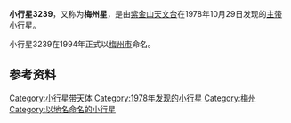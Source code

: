 {{Infobox Planet  
| name = 3239 Meizhou
| image = 
| caption = 
| discovery=yes | physical_characteristics = yes | bgcolour=#FFFFC0
| discovery_ref = 
| discoverer = [[紫金山天文台|紫金山天文台]]
| discovery_site = [[南京|南京]]
| discovered =  1978年10月29日
| mp_name = 3239
| alt_names = 1978 UJ2
| named_after = [[梅州市|梅州市]]
| mp_category=[[小行星带|主带]]
| orbit_ref = <ref>[http://ssd.jpl.nasa.gov/sbdb.cgi?sstr=3239+Meizhou JPL Small-Body Database 3239 Meizhou (1978 UJ2)]</ref>
| epoch = 2011年8月27日
| semimajor=
| perihelion=1.6997045[[天文单位|AU]]
| aphelion= 2.1838372AU
| eccentricity = 0.2216890
| period = 1178.7693425[[日|地球日]] 
| inclination=3.02001[[角度|°]]
| asc_node=93.78648°
| arg_peri=239.20884°
| mean_anomaly=107.65919°
| avg_speed=
 | dimensions=
 | mass=
 | density=
 | surface_grav=
 | escape_velocity=
 | rotation=
 | spectral_type=
 | magnitude=14.6
 | abs_magnitude=
 | albedo=
 | single_temperature=
}}
'''小行星3239'''，又称为'''梅州星'''，是由[[紫金山天文台|紫金山天文台]]在1978年10月29日发现的[[小行星带|主带]][[小行星|小行星]]。

小行星3239在1994年正式以[[梅州市|梅州市]]命名。

== 参考资料 ==
{{Reflist}}

{{Minor Planet Number|(3238)[[小行星3238|小行星3238]]|(3240)[[小行星3240|小行星3240]]}}

[[Category:小行星带天体|Category:小行星带天体]]
[[Category:1978年发现的小行星|Category:1978年发现的小行星]]
[[Category:梅州|Category:梅州]]
[[Category:以地名命名的小行星|Category:以地名命名的小行星]]